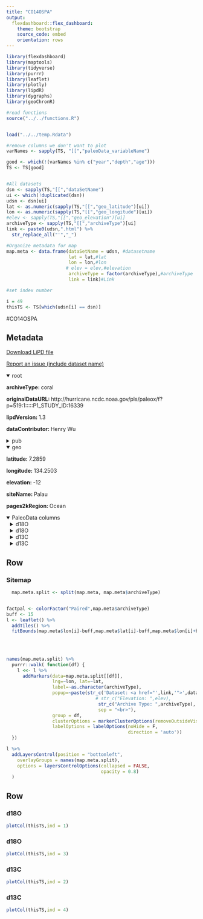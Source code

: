 ```yaml
---
title: "CO14OSPA"
output: 
  flexdashboard::flex_dashboard:
    theme: bootstrap
    source_code: embed
    orientation: rows
---
```


```r
library(flexdashboard)
library(maptools)
library(tidyverse)
library(purrr)
library(leaflet)
library(plotly)
library(lipdR)
library(dygraphs)
library(geoChronR)

#read functions
source("../../functions.R")


load("../../temp.Rdata")

#remove columns we don't want to plot
varNames <- sapply(TS, "[[","paleoData_variableName")

good <- which(!(varNames %in% c("year","depth","age")))
TS <- TS[good]


#All datasets
dsn <- sapply(TS,"[[","dataSetName")
ui <- which(!duplicated(dsn))
udsn <- dsn[ui]
lat <- as.numeric(sapply(TS,"[[","geo_latitude")[ui])
lon <- as.numeric(sapply(TS,"[[","geo_longitude")[ui])
#elev <- sapply(TS,"[[","geo_elevation")[ui]
archiveType <- sapply(TS,"[[","archiveType")[ui]
link <- paste0(udsn,".html") %>% 
  str_replace_all("'","_")

#Organize metadata for map
map.meta <- data.frame(dataSetName = udsn, #datasetname
                       lat = lat,#lat
                       lon = lon,#lon
                      # elev = elev,#elevation
                       archiveType = factor(archiveType),#archiveType
                       link = link)#Link

#set index number

i = 49
thisTS <- TS[which(udsn[i] == dsn)]
```
#CO14OSPA

Metadata {.sidebar}
-------------------------------------
[Download LiPD file](CO14OSPA.lpd)
            

[Report an issue (include dataset name)](https://github.com/nickmckay/LiPDverse/issues)

<details open style="margin-left: 0px">
<summary>root</summary>
<p style="margin-left: 0px"><strong>archiveType: </strong>coral
<p style="margin-left: 0px"><strong>originalDataURL: </strong>http://hurricane.ncdc.noaa.gov/pls/paleox/f?p=519:1:::::P1_STUDY_ID:16339
<p style="margin-left: 0px"><strong>lipdVersion: </strong>1.3
<p style="margin-left: 0px"><strong>dataContributor: </strong>Henry Wu
</details>
<details>
<summary>pub</summary>
<details style="margin-left: 10px">
<summary>pub1</summary>
<p style="margin-left: 10px"><strong>author: </strong>Osborne, M.C.; Dunbar, R.B.; Mucciarone, D.A.; Druffel, E.R.M.; Sanchez-Cabeza, J.-A.
<p style="margin-left: 10px"><strong>journal: </strong>Coral Reefs
<p style="margin-left: 10px"><strong>volume: </strong>33
<p style="margin-left: 10px"><strong>pages: </strong>719
<p style="margin-left: 10px"><strong>pubYear: </strong>2014
<p style="margin-left: 10px"><strong>title: </strong>A 215-yr coral δ18O time series from Palau records dynamics of the West Pacific Warm Pool following the end of the Little Ice Age
<p style="margin-left: 10px"><strong>DOI: </strong>10.1007/s00338-014-1146-1
</details>
<details style="margin-left: 10px">
<summary>pub2</summary>
<p style="margin-left: 10px"><strong>author: </strong>Osborne, M.C.
<p style="margin-left: 10px"><strong>citeKey: </strong>osborne2014ocean2khrDataCitation
<p style="margin-left: 10px"><strong>title: </strong>Ocean2kHR-PacificPalauulongchannelOsborne2014
</details>
<details style="margin-left: 10px">
<summary>pub3</summary>
<p style="margin-left: 10px"><strong>author: </strong>Osborne, M.C.
<p style="margin-left: 10px"><strong>citeKey: </strong>osborne2014ocean2khrDataCitation
<p style="margin-left: 10px"><strong>title: </strong>Ocean2kHR-PacificPalauulongchannelOsborne2014
</details>
</details>
<details open style="margin-left: 0px">
<summary>geo</summary>
<p style="margin-left: 0px"><strong>latitude: </strong>7.2859
<p style="margin-left: 0px"><strong>longitude: </strong>134.2503
<p style="margin-left: 0px"><strong>elevation: </strong>-12
<p style="margin-left: 0px"><strong>siteName: </strong>Palau
<p style="margin-left: 0px"><strong>pages2kRegion: </strong>Ocean
</details>
<details open>
<summary>PaleoData columns</summary>
<details style="margin-left: 10px">
<summary>d18O</summary>
<p style="margin-left: 10px"><strong>TSid: </strong>Ocean2kHR_181
<p style="margin-left: 10px"><strong>variableName: </strong>d18O
<p style="margin-left: 10px"><strong>units: </strong>permil
<p style="margin-left: 10px"><strong>description: </strong>carbonate
<p style="margin-left: 10px"><strong>useInGlobalTemperatureAnalysis: </strong>TRUE
<details>
<summary>interpretation</summary>
<details style="margin-left: 20px">
<summary>1</summary>
<p style="margin-left: 20px"><strong>basis: </strong>Although empirically determined regression slopes are similar to published SST?d18OCRL fractionation values for P. lutea, in both instances, the per cents of explained variance in the regressions are small. This suggests that factors such as SSS are contributing to Palau d18OCRL variability in the pre-instrumental period.
<p style="margin-left: 20px"><strong>interpDirection: </strong>decrease/increase
<p style="margin-left: 20px"><strong>scope: </strong>climate
<p style="margin-left: 20px"><strong>seasonality: </strong>not applicable (subannually resolved)
<p style="margin-left: 20px"><strong>variable: </strong>temperature and salinity
<p style="margin-left: 20px"><strong>variableDetail: </strong>sea surface
</details>
<details style="margin-left: 20px">
<summary>2</summary>
<p style="margin-left: 20px"><strong>basis: </strong>Although empirically determined regression slopes are similar to published SST?d18OCRL fractionation values for P. lutea, in both instances, the per cents of explained variance in the regressions are small. This suggests that factors such as SSS are contributing to Palau d18OCRL variability in the pre-instrumental period.
<p style="margin-left: 20px"><strong>direction: </strong>decrease
<p style="margin-left: 20px"><strong>fraction: </strong>23%
<p style="margin-left: 20px"><strong>inferredMaterial: </strong>seawater
<p style="margin-left: 20px"><strong>integrationTime: </strong>1
<p style="margin-left: 20px"><strong>integrationTimeBasis: </strong>We developed age models by visually comparing coral banding with seasonal d18O and d13C cycles. Dark regions of the coral X-ray positives corresponded with minima in d18O and d13C. We then associated local d18O and d13C minima with March, based on the mean Palau SSS and SST climatology. We converted samples to monthly resolution by performing linear interpolations between chronological anchor points.
<p style="margin-left: 20px"><strong>integrationTimeUnits: </strong>month
<p style="margin-left: 20px"><strong>mathematicalRelation: </strong>linear
<p style="margin-left: 20px"><strong>rank: </strong>2
<p style="margin-left: 20px"><strong>scope: </strong>isotope
<p style="margin-left: 20px"><strong>variable: </strong>Temperature_water
</details>
<details style="margin-left: 20px">
<summary>3</summary>
<p style="margin-left: 20px"><strong>basis: </strong>Although empirically determined regression slopes are similar to published SST?d18OCRL fractionation values for P. lutea, in both instances, the per cents of explained variance in the regressions are small. This suggests that factors such as SSS are contributing to Palau d18OCRL variability in the pre-instrumental period.
<p style="margin-left: 20px"><strong>direction: </strong>increase
<p style="margin-left: 20px"><strong>inferredMaterial: </strong>seawater
<p style="margin-left: 20px"><strong>integrationTime: </strong>1
<p style="margin-left: 20px"><strong>integrationTimeBasis: </strong>We developed age models by visually comparing coral banding with seasonal d18O and d13C cycles. Dark regions of the coral X-ray positives corresponded with minima in d18O and d13C. We then associated local d18O and d13C minima with March, based on the mean Palau SSS and SST climatology. We converted samples to monthly resolution by performing linear interpolations between chronological anchor points.
<p style="margin-left: 20px"><strong>integrationTimeUnits: </strong>month
<p style="margin-left: 20px"><strong>mathematicalRelation: </strong>linear
<p style="margin-left: 20px"><strong>rank: </strong>1
<p style="margin-left: 20px"><strong>scope: </strong>isotope
<p style="margin-left: 20px"><strong>variable: </strong>Salinity_water
</details>
</details>
</details>
<details style="margin-left: 10px">
<summary>d18O</summary>
<p style="margin-left: 10px"><strong>TSid: </strong>Ocean2kHR_183
<p style="margin-left: 10px"><strong>variableName: </strong>d18O
<p style="margin-left: 10px"><strong>units: </strong>permil
<p style="margin-left: 10px"><strong>description: </strong>carbonate
<p style="margin-left: 10px"><strong>useInGlobalTemperatureAnalysis: </strong>TRUE
<details>
<summary>interpretation</summary>
<details style="margin-left: 20px">
<summary>1</summary>
<p style="margin-left: 20px"><strong>basis: </strong>Although empirically determined regression slopes are similar to published SST?d18OCRL fractionation values for P. lutea, in both instances, the per cents of explained variance in the regressions are small. This suggests that factors such as SSS are contributing to Palau d18OCRL variability in the pre-instrumental period.
<p style="margin-left: 20px"><strong>interpDirection: </strong>decrease/increase
<p style="margin-left: 20px"><strong>scope: </strong>climate
<p style="margin-left: 20px"><strong>seasonality: </strong>not applicable (subannually resolved)
<p style="margin-left: 20px"><strong>variable: </strong>temperature and salinity
<p style="margin-left: 20px"><strong>variableDetail: </strong>sea surface
</details>
<details style="margin-left: 20px">
<summary>2</summary>
<p style="margin-left: 20px"><strong>basis: </strong>Although empirically determined regression slopes are similar to published SST?d18OCRL fractionation values for P. lutea, in both instances, the per cents of explained variance in the regressions are small. This suggests that factors such as SSS are contributing to Palau d18OCRL variability in the pre-instrumental period.
<p style="margin-left: 20px"><strong>direction: </strong>decrease
<p style="margin-left: 20px"><strong>fraction: </strong>30%
<p style="margin-left: 20px"><strong>inferredMaterial: </strong>seawater
<p style="margin-left: 20px"><strong>integrationTime: </strong>1
<p style="margin-left: 20px"><strong>integrationTimeBasis: </strong>We developed age models by visually comparing coral banding with seasonal d18O and d13C cycles. Dark regions of the coral X-ray positives corresponded with minima in d18O and d13C. We then associated local d18O and d13C minima with March, based on the mean Palau SSS and SST climatology. We converted samples to monthly resolution by performing linear interpolations between chronological anchor points.The UC record is based upon a composite of the living and deceased colonies assembled by ?wiggle matching? chronologies for the period of overlap
<p style="margin-left: 20px"><strong>integrationTimeUnits: </strong>month
<p style="margin-left: 20px"><strong>mathematicalRelation: </strong>linear
<p style="margin-left: 20px"><strong>rank: </strong>2
<p style="margin-left: 20px"><strong>scope: </strong>isotope
<p style="margin-left: 20px"><strong>variable: </strong>Temperature_water
</details>
<details style="margin-left: 20px">
<summary>3</summary>
<p style="margin-left: 20px"><strong>basis: </strong>Although empirically determined regression slopes are similar to published SST?d18OCRL fractionation values for P. lutea, in both instances, the per cents of explained variance in the regressions are small. This suggests that factors such as SSS are contributing to Palau d18OCRL variability in the pre-instrumental period.
<p style="margin-left: 20px"><strong>direction: </strong>increase
<p style="margin-left: 20px"><strong>inferredMaterial: </strong>seawater
<p style="margin-left: 20px"><strong>integrationTime: </strong>1
<p style="margin-left: 20px"><strong>integrationTimeBasis: </strong>We developed age models by visually comparing coral banding with seasonal d18O and d13C cycles. Dark regions of the coral X-ray positives corresponded with minima in d18O and d13C. We then associated local d18O and d13C minima with March, based on the mean Palau SSS and SST climatology. We converted samples to monthly resolution by performing linear interpolations between chronological anchor points.The UC record is based upon a composite of the living and deceased colonies assembled by ?wiggle matching? chronologies for the period of overlap
<p style="margin-left: 20px"><strong>integrationTimeUnits: </strong>month
<p style="margin-left: 20px"><strong>mathematicalRelation: </strong>linear
<p style="margin-left: 20px"><strong>rank: </strong>1
<p style="margin-left: 20px"><strong>scope: </strong>isotope
<p style="margin-left: 20px"><strong>variable: </strong>Salinity_water
</details>
</details>
</details>
<details style="margin-left: 10px">
<summary>d13C</summary>
<p style="margin-left: 10px"><strong>TSid: </strong>Ocean2kHR_182
<p style="margin-left: 10px"><strong>variableName: </strong>d13C
<p style="margin-left: 10px"><strong>units: </strong>permil
<p style="margin-left: 10px"><strong>description: </strong>carbonate
<p style="margin-left: 10px"><strong>useInGlobalTemperatureAnalysis: </strong>FALSE
<details>
<summary>interpretation</summary>
<details style="margin-left: 20px">
<summary>1</summary>
<p style="margin-left: 20px"><strong>inferredMaterial: </strong>seawater
<p style="margin-left: 20px"><strong>scope: </strong>isotope
</details>
</details>
</details>
<details style="margin-left: 10px">
<summary>d13C</summary>
<p style="margin-left: 10px"><strong>TSid: </strong>Ocean2kHR_184
<p style="margin-left: 10px"><strong>variableName: </strong>d13C
<p style="margin-left: 10px"><strong>units: </strong>permil
<p style="margin-left: 10px"><strong>description: </strong>carbonate
<p style="margin-left: 10px"><strong>useInGlobalTemperatureAnalysis: </strong>FALSE
<details>
<summary>interpretation</summary>
<details style="margin-left: 20px">
<summary>1</summary>
<p style="margin-left: 20px"><strong>inferredMaterial: </strong>seawater
<p style="margin-left: 20px"><strong>scope: </strong>isotope
</details>
</details>
</details>

Row
-----------------------------------------------------------------------

### Sitemap

```r
  map.meta.split <- split(map.meta, map.meta$archiveType)


factpal <- colorFactor("Paired",map.meta$archiveType)
buff <- 15
l <- leaflet() %>% 
  addTiles() %>% 
  fitBounds(map.meta$lon[i]-buff,map.meta$lat[i]-buff,map.meta$lon[i]+buff,map.meta$lat[i]+buff)
  

  
  
names(map.meta.split) %>%
  purrr::walk( function(df) {
    l <<- l %>%
      addMarkers(data=map.meta.split[[df]],
                 lng=~lon, lat=~lat,
                 label=~as.character(archiveType),
                 popup=~paste(str_c('Dataset: <a href="',link,'">',dataSetName,'</a>'),
                                 # str_c("Elevation: ",elev),
                                  str_c("Archive Type: ",archiveType),
                                  sep = "<br>"),
                 group = df,
                 clusterOptions = markerClusterOptions(removeOutsideVisibleBounds = F),
                 labelOptions = labelOptions(noHide = F,
                                             direction = 'auto'))
  })

l %>%
  addLayersControl(position = "bottomleft",
    overlayGroups = names(map.meta.split),
    options = layersControlOptions(collapsed = FALSE,
                                   opacity = 0.8)
  )
```

Row {.tabset .tabset-fade}
-----------------------------------------------------------------------

### d18O
```r
plotCol(thisTS,ind = 1)
```

### d18O
```r
plotCol(thisTS,ind = 3)
```

### d13C
```r
plotCol(thisTS,ind = 2)
```

### d13C
```r
plotCol(thisTS,ind = 4)
```
